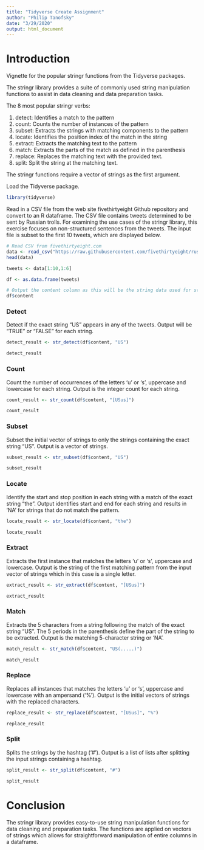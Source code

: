 ```yaml
---
title: "Tidyverse Create Assignment"
author: "Philip Tanofsky"
date: "3/29/2020"
output: html_document
---
```


# Introduction

Vignette for the popular stringr functions from the Tidyverse packages.

The stringr library provides a suite of commonly used string manipulation functions to assist in data cleaning and data preparation tasks.

The 8 most popular stringr verbs:

1. detect:  Identifies a match to the pattern
2. count:   Counts the number of instances of the pattern
3. subset:  Extracts the strings with matching components to the pattern
4. locate:  Identifies the position index of the match in the string
5. extract: Extracts the matching text to the pattern
6. match:   Extracts the parts of the match as defined in the parenthesis
7. replace: Replaces the matching text with the provided text.
8. split:   Split the string at the matching text.

The stringr functions require a vector of strings as the first argument.

Load the Tidyverse package.

```r
library(tidyverse)
```

Read in a CSV file from the web site fivethirtyeight Github repository and convert to an R dataframe. The CSV file contains tweets determined to be sent by Russian trolls. For examining the use cases of the stringr library, this exercise focuses on non-structured sentences from the tweets. The input file is subset to the first 10 tweets, which are displayed below.

```r
# Read CSV from fivethirtyeight.com
data <- read_csv("https://raw.githubusercontent.com/fivethirtyeight/russian-troll-tweets/master/IRAhandle_tweets_1.csv")
head(data)

tweets <- data[1:10,1:6]

df <- as.data.frame(tweets)

# Output the content column as this will be the string data used for stringr functions
df$content
```

### Detect

Detect if the exact string "US" appears in any of the tweets. Output will be "TRUE" or "FALSE" for each string.

```r
detect_result <- str_detect(df$content, "US")

detect_result
```

### Count

Count the number of occurrences of the letters 'u' or 's', uppercase and lowercase for each string. Output is the integer count for each string.

```r
count_result <- str_count(df$content, "[USus]")

count_result
```

### Subset

Subset the initial vector of strings to only the strings containing the exact string "US". Output is a vector of strings.

```r
subset_result <- str_subset(df$content, "US")

subset_result
```

### Locate

Identify the start and stop position in each string with a match of the exact string "the". Output identifies start and end for each string and results in 'NA' for strings that do not match the pattern.

```r
locate_result <- str_locate(df$content, "the")

locate_result
```

### Extract

Extracts the first instance that matches the letters 'u' or 's', uppercase and lowercase. Output is the string of the first matching pattern from the input vector of strings which in this case is a single letter.

```r
extract_result <- str_extract(df$content, "[USus]")

extract_result
```

### Match

Extracts the 5 characters from a string following the match of the exact string "US". The 5 periods in the parenthesis define the part of the string to be extracted. Output is the matching 5-character string or 'NA'.

```r
match_result <- str_match(df$content, "US(.....)")

match_result
```

### Replace

Replaces all instances that matches the letters 'u' or 's', uppercase and lowercase with an ampersand ('%'). Output is the initial vectors of strings with the replaced characters.

```r
replace_result <- str_replace(df$content, "[USus]", "%")

replace_result
```

### Split

Splits the strings by the hashtag ('#'). Output is a list of lists after splitting the input strings containing a hashtag.

```r
split_result <- str_split(df$content, "#")

split_result
```

# Conclusion

The stringr library provides easy-to-use string manipulation functions for data cleaning and preparation tasks. The functions are applied on vectors of strings which allows for straightforward manipulation of entire columns in a dataframe.